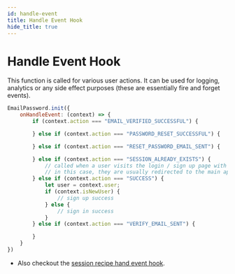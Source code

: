 ```yaml
---
id: handle-event
title: Handle Event Hook
hide_title: true
---
```


# Handle Event Hook

This function is called for various user actions. It can be used for logging, analytics or any side effect purposes (these are essentially fire and forget events).

<!--DOCUSAURUS_CODE_TABS-->
<!--ReactJS-->
```jsx
EmailPassword.init({
    onHandleEvent: (context) => {
        if (context.action === "EMAIL_VERIFIED_SUCCESSFUL") {

        } else if (context.action === "PASSWORD_RESET_SUCCESSFUL") {

        } else if (context.action === "RESET_PASSWORD_EMAIL_SENT") {

        } else if (context.action === "SESSION_ALREADY_EXISTS") {
            // called when a user visits the login / sign up page with a valid session
            // in this case, they are usually redirected to the main app
        } else if (context.action === "SUCCESS") {
            let user = context.user;
            if (context.isNewUser) {
                // sign up success
            } else {
                // sign in success
            }
        } else if (context.action === "VERIFY_EMAIL_SENT") {

        }
    }
})
```
<!--END_DOCUSAURUS_CODE_TABS-->

- Also checkout the [session recipe hand event hook](/docs/session/advanced-customizations/frontend-hooks/handle-event).
